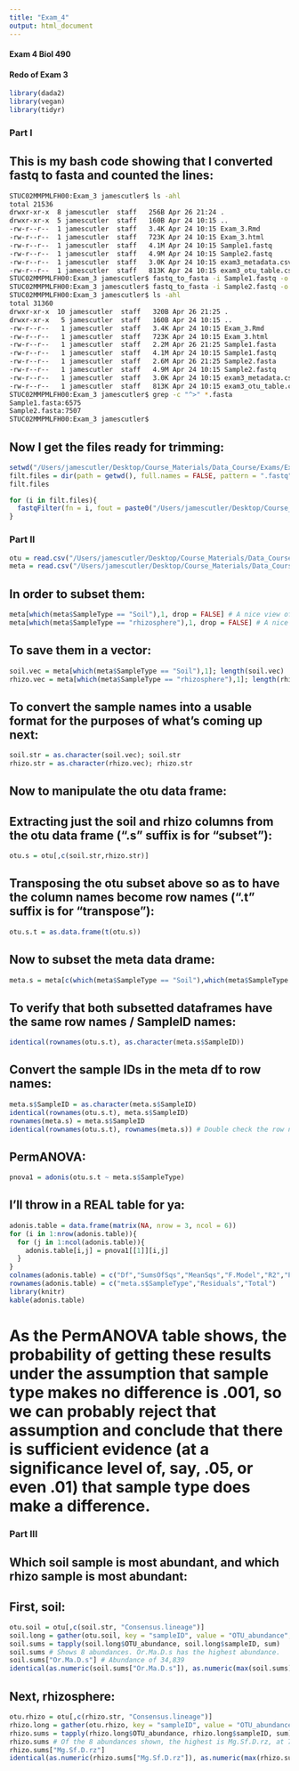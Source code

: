 ```yaml
---
title: "Exam_4"
output: html_document
---
```


#### Exam 4 Biol 490

#### Redo of Exam 3
```r
library(dada2)
library(vegan)
library(tidyr)
```

### Part I

## This is my bash code showing that I converted fastq to fasta and counted the lines:
```bash
STUC02MMPMLFH00:Exam_3 jamescutler$ ls -ahl
total 21536
drwxr-xr-x  8 jamescutler  staff   256B Apr 26 21:24 .
drwxr-xr-x  5 jamescutler  staff   160B Apr 24 10:15 ..
-rw-r--r--  1 jamescutler  staff   3.4K Apr 24 10:15 Exam_3.Rmd
-rw-r--r--  1 jamescutler  staff   723K Apr 24 10:15 Exam_3.html
-rw-r--r--  1 jamescutler  staff   4.1M Apr 24 10:15 Sample1.fastq
-rw-r--r--  1 jamescutler  staff   4.9M Apr 24 10:15 Sample2.fastq
-rw-r--r--  1 jamescutler  staff   3.0K Apr 24 10:15 exam3_metadata.csv
-rw-r--r--  1 jamescutler  staff   813K Apr 24 10:15 exam3_otu_table.csv
STUC02MMPMLFH00:Exam_3 jamescutler$ fastq_to_fasta -i Sample1.fastq -o Sample1.fasta
STUC02MMPMLFH00:Exam_3 jamescutler$ fastq_to_fasta -i Sample2.fastq -o Sample2.fasta
STUC02MMPMLFH00:Exam_3 jamescutler$ ls -ahl
total 31360
drwxr-xr-x  10 jamescutler  staff   320B Apr 26 21:25 .
drwxr-xr-x   5 jamescutler  staff   160B Apr 24 10:15 ..
-rw-r--r--   1 jamescutler  staff   3.4K Apr 24 10:15 Exam_3.Rmd
-rw-r--r--   1 jamescutler  staff   723K Apr 24 10:15 Exam_3.html
-rw-r--r--   1 jamescutler  staff   2.2M Apr 26 21:25 Sample1.fasta
-rw-r--r--   1 jamescutler  staff   4.1M Apr 24 10:15 Sample1.fastq
-rw-r--r--   1 jamescutler  staff   2.6M Apr 26 21:25 Sample2.fasta
-rw-r--r--   1 jamescutler  staff   4.9M Apr 24 10:15 Sample2.fastq
-rw-r--r--   1 jamescutler  staff   3.0K Apr 24 10:15 exam3_metadata.csv
-rw-r--r--   1 jamescutler  staff   813K Apr 24 10:15 exam3_otu_table.csv
STUC02MMPMLFH00:Exam_3 jamescutler$ grep -c "^>" *.fasta
Sample1.fasta:6575
Sample2.fasta:7507
STUC02MMPMLFH00:Exam_3 jamescutler$
```
  
## Now I get the files ready for trimming:
```r
setwd("/Users/jamescutler/Desktop/Course_Materials/Data_Course/Exams/Exam_3/")
filt.files = dir(path = getwd(), full.names = FALSE, pattern = ".fastq")
filt.files

for (i in filt.files){
  fastqFilter(fn = i, fout = paste0("/Users/jamescutler/Desktop/Course_Materials/Data_Course/Exams/Exam_3/", i, ".trim"), truncLen = 100)
}
```

  
  
### Part II
```r
otu = read.csv("/Users/jamescutler/Desktop/Course_Materials/Data_Course/Exams/Exam_3/exam3_otu_table.csv")
meta = read.csv("/Users/jamescutler/Desktop/Course_Materials/Data_Course/Exams/Exam_3/exam3_metadata.csv")
```

## In order to subset them:
```r
meta[which(meta$SampleType == "Soil"),1, drop = FALSE] # A nice view of just the (8) soil samples
meta[which(meta$SampleType == "rhizosphere"),1, drop = FALSE] # A nice view of just the (8) rhizo samples
```

## To save them in a vector:
```r
soil.vec = meta[which(meta$SampleType == "Soil"),1]; length(soil.vec)
rhizo.vec = meta[which(meta$SampleType == "rhizosphere"),1]; length(rhizo.vec)
```

## To convert the sample names into a usable format for the purposes of what's coming up next:
```r
soil.str = as.character(soil.vec); soil.str
rhizo.str = as.character(rhizo.vec); rhizo.str
```

## Now to manipulate the otu data frame:
## Extracting just the soil and rhizo columns from the otu data frame (".s" suffix is for "subset"):
```r
otu.s = otu[,c(soil.str,rhizo.str)]
```

## Transposing the otu subset above so as to have the column names become row names (".t" suffix is for "transpose"):
```r
otu.s.t = as.data.frame(t(otu.s))
```

## Now to subset the meta data drame:
```r
meta.s = meta[c(which(meta$SampleType == "Soil"),which(meta$SampleType == "rhizosphere")),]
```

## To verify that both subsetted dataframes have the same row names / SampleID names:
```r
identical(rownames(otu.s.t), as.character(meta.s$SampleID))
```

## Convert the sample IDs in the meta df to row names:
```r
meta.s$SampleID = as.character(meta.s$SampleID)
identical(rownames(otu.s.t), meta.s$SampleID) 
rownames(meta.s) = meta.s$SampleID
identical(rownames(otu.s.t), rownames(meta.s)) # Double check the row names are indeed the same
```

## PermANOVA:
```r
pnova1 = adonis(otu.s.t ~ meta.s$SampleType)
```

## I'll throw in a REAL table for ya:
```r
adonis.table = data.frame(matrix(NA, nrow = 3, ncol = 6))
for (i in 1:nrow(adonis.table)){
  for (j in 1:ncol(adonis.table)){
    adonis.table[i,j] = pnova1[[1]][i,j]
  }
}  
colnames(adonis.table) = c("Df","SumsOfSqs","MeanSqs","F.Model","R2","Pr(>F)")
rownames(adonis.table) = c("meta.s$SampleType","Residuals","Total")
library(knitr)
kable(adonis.table)
```

# As the PermANOVA table shows, the probability of getting these results under the assumption that sample type makes no difference is .001, so we can probably reject that assumption and conclude that there is sufficient evidence (at a significance level of, say, .05, or even .01) that sample type does make a difference.


### Part III

## Which soil sample is most abundant, and which rhizo sample is most abundant:
## First, soil:
```r
otu.soil = otu[,c(soil.str, "Consensus.lineage")]
soil.long = gather(otu.soil, key = "sampleID", value = "OTU_abundance", soil.str)
soil.sums = tapply(soil.long$OTU_abundance, soil.long$sampleID, sum)
soil.sums # Shows 8 abundances. Or.Ma.D.s has the highest abundance.
soil.sums["Or.Ma.D.s"] # Abundance of 34,839
identical(as.numeric(soil.sums["Or.Ma.D.s"]), as.numeric(max(soil.sums))) # confirmed - Or.Ma.D.s is the highest
```

## Next, rhizosphere:
```r
otu.rhizo = otu[,c(rhizo.str, "Consensus.lineage")]
rhizo.long = gather(otu.rhizo, key = "sampleID", value = "OTU_abundance", rhizo.str)
rhizo.sums = tapply(rhizo.long$OTU_abundance, rhizo.long$sampleID, sum)
rhizo.sums # Of the 8 abundances shown, the highest is Mg.Sf.D.rz, at 72,337.
rhizo.sums["Mg.Sf.D.rz"]
identical(as.numeric(rhizo.sums["Mg.Sf.D.rz"]), as.numeric(max(rhizo.sums))) # confirmed - Mg.Sf.D.rz is the higest
```
